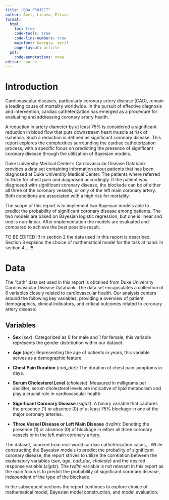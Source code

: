 ```yaml
---
title: "BDA PROJECT"
author: Axel, Linnea, Elissa
format: 
  html:
    toc: true
    code-tools: true
    code-line-numbers: true  
    mainfont: Georgia, serif
    page-layout: article
  pdf:  
    code-annotations: none
editor: source
---
```


# Introduction 

Cardiovascular diseases, particularly coronary artery disease (CAD), remain a leading cause of mortality worldwide. In the 
pursuit of effective diagnosis and intervention, cardiac catheterization has emerged as a procedure for evaluating and 
addressing coronary artery health. 

A reduction in artery diameter by at least 75% is considered a significant reduction in blood flow that puts downstream 
heart muscle at risk of ischemia. Such a reduction is defined as significant coronary disease.
This report explores the complexities surrounding the cardiac catheterization process, with a specific focus on 
predicting the presence of significant coronary disease through the utilization of 
Bayesian models.

Duke University Medical Center's Cardiovascular Disease Databank provides a data set containing information about 
patients that has been diagnosed at Duke University Medical Center. The patients where referred to Duke for chest pain
and diagnosed accordingly. If the patient was diagnosed with significant coronary disease, the blockade can be of either
all three of the coronary vessels, or only of the left main coronary artery. Both conditions are associated with a high 
risk for mortality. 

The scope of this report is to implement two Bayesian models able to predict the probability of significant coronary 
disease among patients. The two models are based on Bayesian logistic regression, but one is linear and one is non-linear.
After implementation the models are evaluated and compared to achieve the best possible result.

TO BE EDITED
!!!
In section 2 the data used in this report is described. Section 3 explains the choice of mathematical model for 
the task at hand. In section 4...
!!!

# Data

The "cath" data set used in this report is obtained from Duke University Cardiovascular Disease Databank. The data set encapsulates a collection of 6 variables closely related to cardiovascular health. Our analysis centers around the 
following key variables, providing a overview of patient demographics, clinical indicators, and critical outcomes related to coronary artery disease:

## Variables

- **Sex** (_sex_): Categorized as 0 for male and 1 for female, this variable represents the gender distribution within our 
dataset.

- **Age** (_age_): Representing the age of patients in years, this variable serves as a demographic feature.

- **Chest Pain Duration** (_cad_dur_): The duration of chest pain symptoms in days.

- **Serum Cholesterol Level** (_choleste_): Measured in milligrams per deciliter, serum cholesterol levels are indicative 
of lipid metabolism and play a crucial role in cardiovascular health.

- **Significant Coronary Disease** (_sigdz_): A binary variable that captures the presence (1) or absence (0) of at least 
75% blockage in one of the major coronary arteries.

- **Three Vessel Disease or Left Main Disease** (_tvdlm_): Denoting the presence (1) or absence (0) of blockage in either all three coronary vessels or in the left main coronary artery.

The dataset, sourced from real-world cardiac catheterization cases, . While constructing the Bayesian models to predict the
probaility of significant coronary disease, the report strives to utilize the correlation between the explanatory variables 
(_sex_, _age_, _cad_dur_, _choleste_) and the desired response variable (_sigdz_). The _tvdlm_ variable is not relevant 
in this report as the main focus is to predict the probability of significant coronary disease, independent of the type
of the blockade.

In the subsequent sections the report continues to explore choice of mathematical model, Bayesian model construction, and 
model evaluation.

